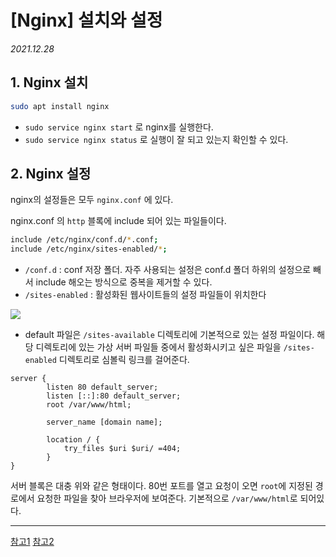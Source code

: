 
# \[Nginx] 설치와 설정

_2021.12.28_

## 1\. Nginx 설치

```bash
sudo apt install nginx
```

- `sudo service nginx start` 로 nginx를 실행한다.
- `sudo service nginx status` 로 실행이 잘 되고 있는지 확인할 수 있다.

## 2\. Nginx 설정

nginx의 설정들은 모두 `nginx.conf` 에 있다.

nginx.conf 의 `http` 블록에 include 되어 있는 파일들이다.

```bash
include /etc/nginx/conf.d/*.conf;
include /etc/nginx/sites-enabled/*;
```

- `/conf.d` : conf 저장 폴더. 자주 사용되는 설정은 conf.d 폴더 하위의 설정으로 빼서 include 해오는 방식으로 중복을 제거할 수 있다.
- `/sites-enabled` : 활성화된 웹사이트들의 설정 파일들이 위치한다

![](https://img1.daumcdn.net/thumb/R1280x0/?scode=mtistory2&fname=https%3A%2F%2Fblog.kakaocdn.net%2Fdn%2FcbA1bI%2Fbtro13e4RDY%2FJsUZdn7XV0BrhGNKvEd5Nk%2Fimg.png)

- default 파일은 `/sites-available` 디렉토리에 기본적으로 있는 설정 파일이다. 해당 디렉토리에 있는 가상 서버 파일들 중에서 활성화시키고 싶은 파일을 `/sites-enabled` 디렉토리로 심볼릭 링크를 걸어준다.

```nginx
server {
        listen 80 default_server;
        listen [::]:80 default_server;
        root /var/www/html;

        server_name [domain name];

        location / {
            try_files $uri $uri/ =404;
        }
}
```

서버 블록은 대충 위와 같은 형태이다. 80번 포트를 열고 요청이 오면 `root`에 지정된 경로에서 요청한 파일을 찾아 브라우저에 보여준다. 기본적으로 `/var/www/html`로 되어있다.

---

[참고1](https://www.manualfactory.net/10903) [참고2](https://juneyr.dev/nginx-basics)
